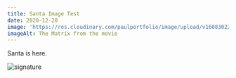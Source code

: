 ```yaml
---
title: Santa Image Test
date: 2020-12-20
image: 'https://res.cloudinary.com/paulportfolio/image/upload/v1608302241/11ty/Santa.jpg'
imageAlt: The Matrix from the movie
---
```

Santa is here.


![signature](https://res.cloudinary.com/paulportfolio/image/upload/v1575916941/Signature/Paul-Applegate-blog-reallysmalllast.png)
